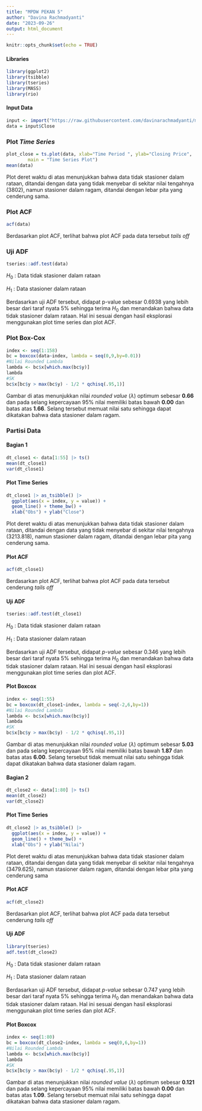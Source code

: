 ---
title: "MPDW PEKAN 5"
author: "Davina Rachmadyanti"
date: "2023-09-26"
output: html_document
---

```{r setup, include=FALSE}
knitr::opts_chunk$set(echo = TRUE)
```

#### Libraries

```{r}
library(ggplot2)
library(tsibble)
library(tseries)
library(MASS)
library(rio)
```

#### Input Data

```{r}
input <- import("https://raw.githubusercontent.com/davinarachmadyanti/mpdw/main/Pertemuan%205/Data.csv")
data = input$Close
```

### Plot *Time Series*

```{r}
plot_close = ts.plot(data, xlab="Time Period ", ylab="Closing Price", 
        main = "Time Series Plot")
mean(data)
```

Plot deret waktu di atas menunjukkan bahwa data tidak stasioner dalam rataan, ditandai dengan data yang tidak menyebar di sekitar nilai tengahnya (3802), namun stasioner dalam ragam, ditandai dengan lebar pita yang cenderung sama.

### Plot ACF

```{r}
acf(data)
```

Berdasarkan plot ACF, terlihat bahwa plot ACF pada data tersebut *tails off*

### Uji ADF

```{r}
tseries::adf.test(data)
```

$H_0$ : Data tidak stasioner dalam rataan

$H_1$ : Data stasioner dalam rataan

Berdasarkan uji ADF tersebut, didapat p-value sebesar 0.6938 yang lebih besar dari taraf nyata 5% sehingga terima $H_0$ dan menandakan bahwa data tidak stasioner dalam rataan. Hal ini sesuai dengan hasil eksplorasi menggunakan plot time series dan plot ACF.

### Plot Box-Cox

```{r}
index <- seq(1:158)
bc = boxcox(data~index, lambda = seq(0,9,by=0.01))
#Nilai Rounded Lambda
lambda <- bc$x[which.max(bc$y)]
lambda
#SK
bc$x[bc$y > max(bc$y) - 1/2 * qchisq(.95,1)]
```

Gambar di atas menunjukkan nilai *rounded value* ($\lambda$) optimum sebesar **0.66** dan pada selang kepercayaan 95% nilai memiliki batas bawah **0.00** dan batas atas **1.66**. Selang tersebut memuat nilai satu sehingga dapat dikatakan bahwa data stasioner dalam ragam.

### Partisi Data

#### Bagian 1

```{r}
dt_close1 <- data[1:55] |> ts()
mean(dt_close1)
var(dt_close1)
```

#### Plot Time Series

```{r}
dt_close1 |> as_tsibble() |> 
  ggplot(aes(x = index, y = value)) +
  geom_line() + theme_bw() +
  xlab("Obs") + ylab("Close")
```

Plot deret waktu di atas menunjukkan bahwa data tidak stasioner dalam rataan, ditandai dengan data yang tidak menyebar di sekitar nilai tengahnya (3213.818), namun stasioner dalam ragam, ditandai dengan lebar pita yang cenderung sama.

#### Plot ACF

```{r}
acf(dt_close1)
```

Berdasarkan plot ACF, terlihat bahwa plot ACF pada data tersebut cenderung *tails off*

#### Uji ADF

```{r}
tseries::adf.test(dt_close1)
```

$H_0$ : Data tidak stasioner dalam rataan

$H_1$ : Data stasioner dalam rataan

Berdasarkan uji ADF tersebut, didapat *p-value* sebesar 0.346 yang lebih besar dari taraf nyata 5% sehingga terima $H_0$ dan menandakan bahwa data tidak stasioner dalam rataan. Hal ini sesuai dengan hasil eksplorasi menggunakan plot time series dan plot ACF.

#### Plot Boxcox

```{r}
index <- seq(1:55)
bc = boxcox(dt_close1~index, lambda = seq(-2,6,by=1))
#Nilai Rounded Lambda
lambda <- bc$x[which.max(bc$y)]
lambda
#SK
bc$x[bc$y > max(bc$y) - 1/2 * qchisq(.95,1)]
```

Gambar di atas menunjukkan nilai *rounded value* ($\lambda$) optimum sebesar **5.03** dan pada selang kepercayaan 95% nilai memiliki batas bawah **1.87** dan batas atas **6.00**. Selang tersebut tidak memuat nilai satu sehingga tidak dapat dikatakan bahwa data stasioner dalam ragam.

#### Bagian 2

```{r}
dt_close2 <- data[1:80] |> ts()
mean(dt_close2)
var(dt_close2)

```

#### Plot Time Series

```{r}
dt_close2 |> as_tsibble() |> 
  ggplot(aes(x = index, y = value)) +
  geom_line() + theme_bw() +
  xlab("Obs") + ylab("Nilai")

```

Plot deret waktu di atas menunjukkan bahwa data tidak stasioner dalam rataan, ditandai dengan data yang tidak menyebar di sekitar nilai tengahnya (3479.625), namun stasioner dalam ragam, ditandai dengan lebar pita yang cenderung sama

#### Plot ACF

```{r}
acf(dt_close2)
```

Berdasarkan plot ACF, terlihat bahwa plot ACF pada data tersebut cenderung *tails off*

#### Uji ADF

```{r}
library(tseries)
adf.test(dt_close2)
```

$H_0$ : Data tidak stasioner dalam rataan

$H_1$ : Data stasioner dalam rataan

Berdasarkan uji ADF tersebut, didapat *p-value* sebesar 0.747 yang lebih besar dari taraf nyata 5% sehingga terima $H_0$ dan menandakan bahwa data tidak stasioner dalam rataan. Hal ini sesuai dengan hasil eksplorasi menggunakan plot time series dan plot ACF.

#### Plot Boxcox

```{r}
index <- seq(1:80)
bc = boxcox(dt_close2~index, lambda = seq(0,6,by=1))
#Nilai Rounded Lambda
lambda <- bc$x[which.max(bc$y)]
lambda
#SK
bc$x[bc$y > max(bc$y) - 1/2 * qchisq(.95,1)]
```

Gambar di atas menunjukkan nilai *rounded value* ($\lambda$) optimum sebesar **0.121** dan pada selang kepercayaan 95% nilai memiliki batas bawah **0.00** dan batas atas **1.09**. Selang tersebut memuat nilai satu sehingga dapat dikatakan bahwa data stasioner dalam ragam.
